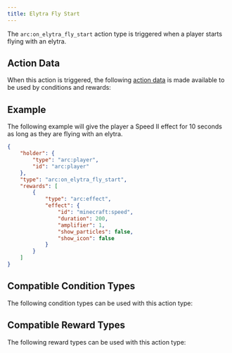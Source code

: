 ```yaml
---
title: Elytra Fly Start
---
```



The `arc:on_elytra_fly_start` action type is triggered when a player starts flying with an elytra.

## Action Data

When this action is triggered, the following [action data](/docs/arc/wiki/action_data/index.mdx) is made available to be used by conditions and rewards:

<ActionDataTable actionType="elytra_fly_start" />

## Example

The following example will give the player a Speed II effect for 10 seconds as long as they are flying with an elytra.

```json title="data/my_datapack/arc/speed_on_elytra_fly_start.json"
{
    "holder": {
        "type": "arc:player",
        "id": "arc:player"
    },
    "type": "arc:on_elytra_fly_start",
    "rewards": [
        {
            "type": "arc:effect",
            "effect": {
                "id": "minecraft:speed",
                "duration": 200,
                "amplifier": 1,
                "show_particles": false,
                "show_icon": false
            }
        }
    ]
}
```

## Compatible Condition Types

The following condition types can be used with this action type:

<CompatibleConditionTypes actionType="elytra_fly_start" />

## Compatible Reward Types

The following reward types can be used with this action type:

<CompatibleRewardTypes actionType="elytra_fly_start" />
